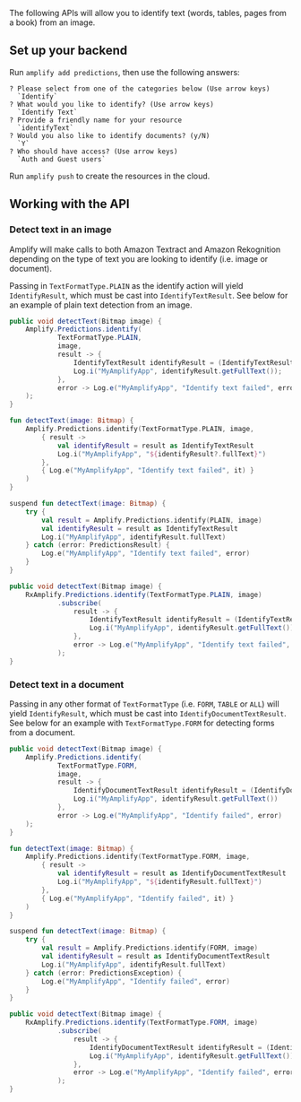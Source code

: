 The following APIs will allow you to identify text (words, tables, pages from a book) from an image.

## Set up your backend

Run `amplify add predictions`, then use the following answers:

```console
? Please select from one of the categories below (Use arrow keys)
  `Identify`
? What would you like to identify? (Use arrow keys)
  `Identify Text`
? Provide a friendly name for your resource
  `identifyText`
? Would you also like to identify documents? (y/N)
  `Y`
? Who should have access? (Use arrow keys)
  `Auth and Guest users`
```

Run `amplify push` to create the resources in the cloud.

## Working with the API

### Detect text in an image

Amplify will make calls to both Amazon Textract and Amazon Rekognition depending on the type of text you are looking to identify (i.e. image or document).

Passing in `TextFormatType.PLAIN` as the identify action will yield `IdentifyResult`, which must be cast into `IdentifyTextResult`. See below for an example of plain text detection from an image.

<BlockSwitcher>
<Block name="Java">

```java
public void detectText(Bitmap image) {
    Amplify.Predictions.identify(
            TextFormatType.PLAIN,
            image,
            result -> {
                IdentifyTextResult identifyResult = (IdentifyTextResult) result;
                Log.i("MyAmplifyApp", identifyResult.getFullText());
            },
            error -> Log.e("MyAmplifyApp", "Identify text failed", error)
    );
}
```

</Block>
<Block name="Kotlin - Callbacks">

```kotlin
fun detectText(image: Bitmap) {
    Amplify.Predictions.identify(TextFormatType.PLAIN, image,
        { result ->
            val identifyResult = result as IdentifyTextResult
            Log.i("MyAmplifyApp", "${identifyResult?.fullText}")
        },
        { Log.e("MyAmplifyApp", "Identify text failed", it) }
    )
}
```

</Block>
<Block name="Kotlin - Coroutines (Beta)">

```kotlin
suspend fun detectText(image: Bitmap) {
    try {
        val result = Amplify.Predictions.identify(PLAIN, image)
        val identifyResult = result as IdentifyTextResult
        Log.i("MyAmplifyApp", identifyResult.fullText)
    } catch (error: PredictionsResult) {
        Log.e("MyAmplifyApp", "Identify text failed", error)
    }
}
```

</Block>
<Block name="RxJava">

```java
public void detectText(Bitmap image) {
    RxAmplify.Predictions.identify(TextFormatType.PLAIN, image)
            .subscribe(
                result -> {
                    IdentifyTextResult identifyResult = (IdentifyTextResult) result;
                    Log.i("MyAmplifyApp", identifyResult.getFullText());
                },
                error -> Log.e("MyAmplifyApp", "Identify text failed", error)
            );
}
```

</Block>
</BlockSwitcher>

### Detect text in a document

Passing in any other format of `TextFormatType` (i.e. `FORM`, `TABLE` or `ALL`) will yield `IdentifyResult`, which must be cast into `IdentifyDocumentTextResult`. See below for an example with `TextFormatType.FORM` for detecting forms from a document.

<BlockSwitcher>
<Block name="Java">

```java
public void detectText(Bitmap image) {
    Amplify.Predictions.identify(
            TextFormatType.FORM,
            image,
            result -> {
                IdentifyDocumentTextResult identifyResult = (IdentifyDocumentTextResult) result;
                Log.i("MyAmplifyApp", identifyResult.getFullText())
            },
            error -> Log.e("MyAmplifyApp", "Identify failed", error)
    );
}
```

</Block>
<Block name="Kotlin - Callbacks">

```kotlin
fun detectText(image: Bitmap) {
    Amplify.Predictions.identify(TextFormatType.FORM, image,
        { result ->
            val identifyResult = result as IdentifyDocumentTextResult
            Log.i("MyAmplifyApp", "${identifyResult.fullText}")
        },
        { Log.e("MyAmplifyApp", "Identify failed", it) }
    )
}
```

</Block>
<Block name="Kotlin - Coroutines (Beta)">

```kotlin
suspend fun detectText(image: Bitmap) {
    try {
        val result = Amplify.Predictions.identify(FORM, image)
        val identifyResult = result as IdentifyDocumentTextResult
        Log.i("MyAmplifyApp", identifyResult.fullText)
    } catch (error: PredictionsException) {
        Log.e("MyAmplifyApp", "Identify failed", error)
    }
}
```

</Block>
<Block name="RxJava">

```java
public void detectText(Bitmap image) {
    RxAmplify.Predictions.identify(TextFormatType.FORM, image)
            .subscribe(
                result -> {
                    IdentifyDocumentTextResult identifyResult = (IdentifyDocumentTextResult) result;
                    Log.i("MyAmplifyApp", identifyResult.getFullText())
                },
                error -> Log.e("MyAmplifyApp", "Identify failed", error)
            );
}
```

</Block>
</BlockSwitcher>

